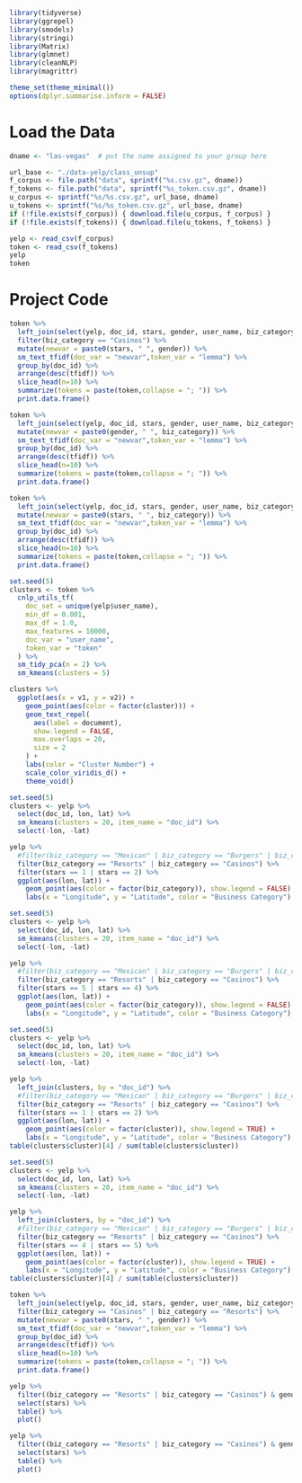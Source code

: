 ```{r, include=FALSE, message=FALSE}
library(tidyverse)
library(ggrepel)
library(smodels)
library(stringi)
library(Matrix)
library(glmnet)
library(cleanNLP)
library(magrittr)

theme_set(theme_minimal())
options(dplyr.summarise.inform = FALSE)
```

# Load the Data

```{r, message=FALSE}
dname <- "las-vegas"  # put the name assigned to your group here

url_base <- "./data-yelp/class_unsup"
f_corpus <- file.path("data", sprintf("%s.csv.gz", dname))
f_tokens <- file.path("data", sprintf("%s_token.csv.gz", dname))
u_corpus <- sprintf("%s/%s.csv.gz", url_base, dname)
u_tokens <- sprintf("%s/%s_token.csv.gz", url_base, dname)
if (!file.exists(f_corpus)) { download.file(u_corpus, f_corpus) }
if (!file.exists(f_tokens)) { download.file(u_tokens, f_tokens) }

yelp <- read_csv(f_corpus)
token <- read_csv(f_tokens)
yelp
token
```

# Project Code
```{r}
token %>%
  left_join(select(yelp, doc_id, stars, gender, user_name, biz_category)) %>%
  filter(biz_category == "Casinos") %>%
  mutate(newvar = paste0(stars, " ", gender)) %>%
  sm_text_tfidf(doc_var = "newvar",token_var = "lemma") %>%
  group_by(doc_id) %>%
  arrange(desc(tfidf)) %>%
  slice_head(n=10) %>%
  summarize(tokens = paste(token,collapse = "; ")) %>%
  print.data.frame()
```
```{r}
token %>%
  left_join(select(yelp, doc_id, stars, gender, user_name, biz_category)) %>%
  mutate(newvar = paste0(gender, " ", biz_category)) %>%
  sm_text_tfidf(doc_var = "newvar",token_var = "lemma") %>%
  group_by(doc_id) %>%
  arrange(desc(tfidf)) %>%
  slice_head(n=10) %>%
  summarize(tokens = paste(token,collapse = "; ")) %>%
  print.data.frame()
```
```{r}
token %>%
  left_join(select(yelp, doc_id, stars, gender, user_name, biz_category)) %>%
  mutate(newvar = paste0(stars, " ", biz_category)) %>%
  sm_text_tfidf(doc_var = "newvar",token_var = "lemma") %>%
  group_by(doc_id) %>%
  arrange(desc(tfidf)) %>%
  slice_head(n=10) %>%
  summarize(tokens = paste(token,collapse = "; ")) %>%
  print.data.frame()
```
```{r}
set.seed(5)
clusters <- token %>%
  cnlp_utils_tf(
    doc_set = unique(yelp$user_name),
    min_df = 0.001,
    max_df = 1.0,
    max_features = 10000,
    doc_var = "user_name",
    token_var = "token"
  ) %>%
  sm_tidy_pca(n = 2) %>%
  sm_kmeans(clusters = 5)

clusters %>%
  ggplot(aes(x = v1, y = v2)) +
    geom_point(aes(color = factor(cluster))) +
    geom_text_repel(
      aes(label = document),
      show.legend = FALSE,
      max.overlaps = 20,
      size = 2
    ) +
    labs(color = "Cluster Number") +
    scale_color_viridis_d() +
    theme_void()
```
```{r}
set.seed(5)
clusters <- yelp %>%
  select(doc_id, lon, lat) %>%
  sm_kmeans(clusters = 20, item_name = "doc_id") %>%
  select(-lon, -lat)

yelp %>%
  #filter(biz_category == "Mexican" | biz_category == "Burgers" | biz_category == "Italian" | biz_category == "Chinese" | biz_category == "Casinos") %>%
  filter(biz_category == "Resorts" | biz_category == "Casinos") %>%
  filter(stars == 1 | stars == 2) %>%
  ggplot(aes(lon, lat)) +
    geom_point(aes(color = factor(biz_category)), show.legend = FALSE) +
    labs(x = "Longitude", y = "Latitude", color = "Business Category")
```
```{r}
set.seed(5)
clusters <- yelp %>%
  select(doc_id, lon, lat) %>%
  sm_kmeans(clusters = 20, item_name = "doc_id") %>%
  select(-lon, -lat)

yelp %>%
  #filter(biz_category == "Mexican" | biz_category == "Burgers" | biz_category == "Italian" | biz_category == "Chinese" | biz_category == "Casinos") %>%
  filter(biz_category == "Resorts" | biz_category == "Casinos") %>%
  filter(stars == 5 | stars == 4) %>%
  ggplot(aes(lon, lat)) +
    geom_point(aes(color = factor(biz_category)), show.legend = FALSE) +
    labs(x = "Longitude", y = "Latitude", color = "Business Category")
```
```{r}
set.seed(5)
clusters <- yelp %>%
  select(doc_id, lon, lat) %>%
  sm_kmeans(clusters = 20, item_name = "doc_id") %>%
  select(-lon, -lat)

yelp %>%
  left_join(clusters, by = "doc_id") %>%
  #filter(biz_category == "Mexican" | biz_category == "Burgers" | biz_category == "Italian" | biz_category == "Chinese" | biz_category == "Casinos") %>%
  filter(biz_category == "Resorts" | biz_category == "Casinos") %>%
  filter(stars == 1 | stars == 2) %>%
  ggplot(aes(lon, lat)) +
    geom_point(aes(color = factor(cluster)), show.legend = TRUE) +
    labs(x = "Longitude", y = "Latitude", color = "Business Category")
table(clusters$cluster)[4] / sum(table(clusters$cluster))
```
```{r}
set.seed(5)
clusters <- yelp %>%
  select(doc_id, lon, lat) %>%
  sm_kmeans(clusters = 20, item_name = "doc_id") %>%
  select(-lon, -lat)

yelp %>%
  left_join(clusters, by = "doc_id") %>%
  #filter(biz_category == "Mexican" | biz_category == "Burgers" | biz_category == "Italian" | biz_category == "Chinese" | biz_category == "Casinos") %>%
  filter(biz_category == "Resorts" | biz_category == "Casinos") %>%
  filter(stars == 4 | stars == 5) %>%
  ggplot(aes(lon, lat)) +
    geom_point(aes(color = factor(cluster)), show.legend = TRUE) +
    labs(x = "Longitude", y = "Latitude", color = "Business Category")
table(clusters$cluster)[4] / sum(table(clusters$cluster))
```
```{r}
token %>%
  left_join(select(yelp, doc_id, stars, gender, user_name, biz_category)) %>%
  filter(biz_category == "Casinos" | biz_category == "Resorts") %>%
  mutate(newvar = paste0(stars, " ", gender)) %>%
  sm_text_tfidf(doc_var = "newvar",token_var = "lemma") %>%
  group_by(doc_id) %>%
  arrange(desc(tfidf)) %>%
  slice_head(n=10) %>%
  summarize(tokens = paste(token,collapse = "; ")) %>%
  print.data.frame()

```
```{r}
yelp %>%
  filter((biz_category == "Resorts" | biz_category == "Casinos") & gender == "female") %>%
  select(stars) %>%
  table() %>%
  plot()

```
```{r}
yelp %>%
  filter((biz_category == "Resorts" | biz_category == "Casinos") & gender == "male") %>%
  select(stars) %>%
  table() %>%
  plot()
```




